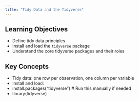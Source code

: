 ```yaml
---
title: "Tidy Data and the Tidyverse"
---
```


## Learning Objectives

-   Define tidy data principles\
-   Install and load the `tidyverse` package\
-   Understand the core tidyverse packages and their roles

## Key Concepts

-   Tidy data: one row per observation, one column per variable
-   Install and load:
-   install.packages("tidyverse") # Run this manually if needed
-   library(tidyverse)
